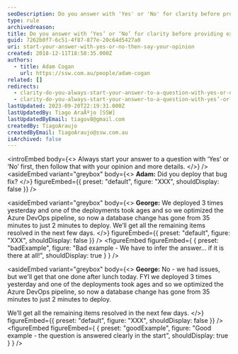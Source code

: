 ```yaml
---
seoDescription: Do you answer with 'Yes' or 'No' for clarity before providing extra information?
type: rule
archivedreason:
title: Do you answer with ‘Yes’ or ‘No’ for clarity before providing extra information?
guid: 7262b0f7-6c51-4f87-877e-20c64d5427a0
uri: start-your-answer-with-yes-or-no-then-say-your-opinion
created: 2018-12-11T18:58:35.000Z
authors:
  - title: Adam Cogan
    url: https://ssw.com.au/people/adam-cogan
related: []
redirects:
  - clarity-do-you-always-start-your-answer-to-a-question-with-yes-or-no-first-then-give-your-opinion
  - clarity-do-you-always-start-your-answer-to-a-question-with-yes’-or-no’-first-then-give-your-opinion
lastUpdated: 2023-09-20T22:19:31.000Z
lastUpdatedBy: Tiago AraÃºjo [SSW]
lastUpdatedByEmail: tiagov8@gmail.com
createdBy: TiagoAraujo
createdByEmail: TiagoAraujo@ssw.com.au
isArchived: false
---
```


<introEmbed
  body={<>
Always start your answer to a question with ‘Yes’ or ‘No’ first, then follow that with your opinion and more details.
  </>}
/>
<asideEmbed
  variant="greybox"
  body={<>
    **Adam:** Did you deploy that bug fix?
  </>}
  figureEmbed={{
    preset: "default",
    figure: "XXX",
    shouldDisplay: false
  }}
/>

<asideEmbed
  variant="greybox"
  body={<>
    **George:** We deployed 3 times yesterday and one of the deployments took ages and so we optimized the Azure DevOps pipeline, so now a database change has gone from 35 minutes to just 2 minutes to deploy. We’ll get all the remaining items resolved in the next few days.
  </>}
  figureEmbed={{
    preset: "default",
    figure: "XXX",
    shouldDisplay: false
  }}
/>
<figureEmbed figureEmbed={ {
  preset: "badExample",
  figure: "Bad example - We have to infer the answer... if it is there at all!",
  shouldDisplay: true
} } />


<asideEmbed
  variant="greybox"
  body={<>
    **George:** No - we had issues, but we'll get that one done after lunch today.
FYI we deployed 3 times yesterday and one of the deployments took ages and so we optimized the Azure DevOps pipeline, so now a database change has gone from 35 minutes to just 2 minutes to deploy.

We’ll get all the remaining items resolved in the next few days.
  </>}
  figureEmbed={{
    preset: "default",
    figure: "XXX",
    shouldDisplay: false
  }}
/>
<figureEmbed figureEmbed={ {
  preset: "goodExample",
  figure: "Good example - the question is answered clearly in the start",
  shouldDisplay: true
} } />
